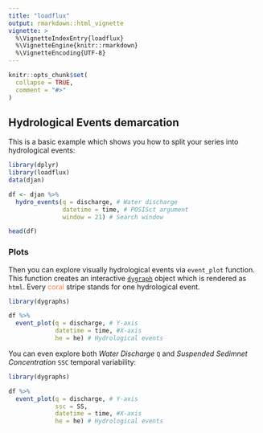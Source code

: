 ```yaml
---
title: "loadflux"
output: rmarkdown::html_vignette
vignette: >
  %\VignetteIndexEntry{loadflux}
  %\VignetteEngine{knitr::rmarkdown}
  %\VignetteEncoding{UTF-8}
---
```


```r
knitr::opts_chunk$set(
  collapse = TRUE,
  comment = "#>"
)
```

## Hydrological Events demarcation

This is a basic example which shows you how to split your series into hydrological events:

```r
library(dplyr)
library(loadflux)
data(djan)

df <- djan %>% 
  hydro_events(q = discharge, # Water discharge
               datetime = time, # POSISct argument
               window = 21) # Search window

head(df)
```

### Plots
Then you can explore visually hydrological events via `event_plot` function. This function creates an interactive [`dygraph`](https://rstudio.github.io/dygraphs/) object which is rendered as `html`. Every <span style="color:coral;">coral</span> stripe stands for one hydrological event.

```r
library(dygraphs)

df %>%
  event_plot(q = discharge, # Y-axis
             datetime = time, #X-axis
             he = he) # Hydrological events

```

You can even explore both *Water Discharge* `Q` and *Suspended Sedimnet Concentration* `SSC` temporal variability:

```r
library(dygraphs)

df %>%
  event_plot(q = discharge, # Y-axis
             ssc = SS,
             datetime = time, #X-axis
             he = he) # Hydrological events

```
